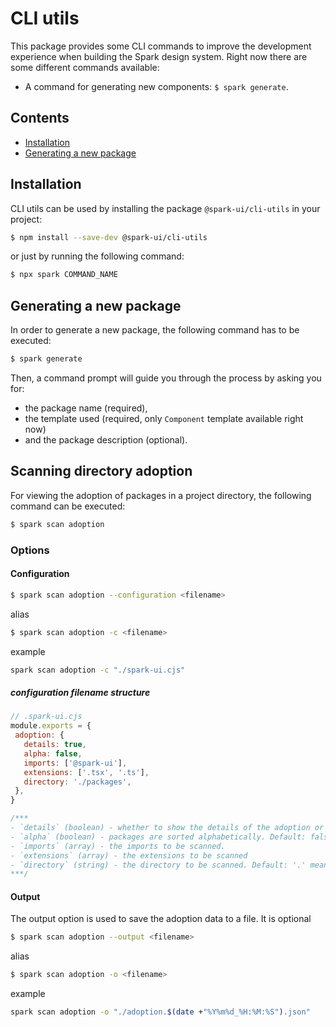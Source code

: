 
<Meta title="utils/CLI" />

# CLI utils

This package provides some CLI commands to improve the development experience when building the Spark design system. Right now there are some different commands available:

- A command for generating new components: `$ spark generate`.

## Contents

- [Installation](#installation)
- [Generating a new package](#generating-a-new-package)

## Installation

CLI utils can be used by installing the package `@spark-ui/cli-utils` in your project:

```bash
$ npm install --save-dev @spark-ui/cli-utils
```

or just by running the following command:

```bash
$ npx spark COMMAND_NAME
```

## Generating a new package

In order to generate a new package, the following command has to be executed:

```bash
$ spark generate
```

Then, a command prompt will guide you through the process by asking you for:

- the package name (required),
- the template used (required, only `Component` template available right now)
- and the package description (optional).

## Scanning directory adoption

For viewing the adoption of packages in a project directory, the following command can be executed:

```bash
$ spark scan adoption
```

### Options

#### Configuration

```bash
$ spark scan adoption --configuration <filename>
```

alias

```bash
$ spark scan adoption -c <filename>
```

example

```bash
spark scan adoption -c "./spark-ui.cjs"
````


##### configuration filename structure

 ```js
 // .spark-ui.cjs
module.exports = {
  adoption: {
    details: true,
    alpha: false,
    imports: ['@spark-ui'],
    extensions: ['.tsx', '.ts'],
    directory: './packages',
  },
}

/***
 - `details` (boolean) - whether to show the details of the adoption or not. Default: false
- `alpha` (boolean) - packages are sorted alphabetically. Default: false means sorted by adoption number
- `imports` (array) - the imports to be scanned.
- `extensions` (array) - the extensions to be scanned
- `directory` (string) - the directory to be scanned. Default: '.' means the current directory
***/
```

#### Output
The output option is used to save the adoption data to a file. It is optional

```bash
$ spark scan adoption --output <filename>
```
 alias

```bash
$ spark scan adoption -o <filename>
```

example

```bash
spark scan adoption -o "./adoption.$(date +"%Y%m%d_%H:%M:%S").json"
````